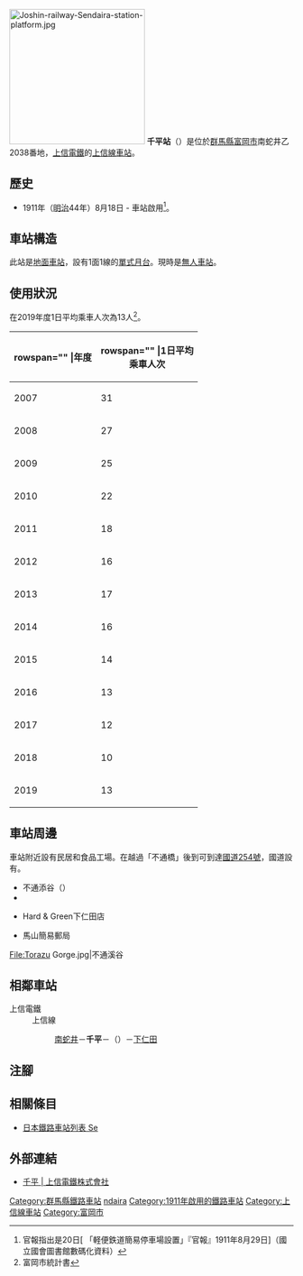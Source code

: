 {{NoteTA|G1=Transport
|T=zh-hans:千平站;zh-hk:千平站;zh-tw:千平車站;
|1=zh-hans:千平站;zh-hk:千平站;zh-tw:千平車站;
}}
{{Infobox station
|公司色 = red
|站名 = 千平
|圖片 = Joshin_Sendaira_station.jpg
|圖片說明 = 候車室
|日文原名 = 千平
|平假名 = せんだいら
|羅馬拼音 = SENDAIRA
|副站名 = 
|電報略號 = 
|所在地 = {{JPN}}[[群馬縣|群馬縣]][[富岡市|富岡市]]南蛇井乙2038番地
|座標 = {{coord|36|13|49.19|N|138|47|56.16|E|type:railwaystation_region:JP-24|display=inline,title}}
|車站構造 = [[地面車站|地面車站]]
|月台配置 = 1面1線
|啟用年月日 = 1911年（明治44年）8月18日
|廢站年月日 = 
|乘客人數 = 13
|上下車人次 = 
|統計年度 = 2019
|轉車 = 
|全寬備註 = 
|adjacent = {{Adjacent stations|system=上信電鐵|line=上信線|left=南蛇井|right=下仁田|note-left=1.7km|note-mid=距離[[高崎站_(日本)|高崎]]29.9km|note-right=3.8km}}
}}
[[File:Joshin-railway-Sendaira-station-platform.jpg|240px]]
'''千平站'''（{{jpn|j=千平駅|hg=せんだいらえき|rm=Sendaira eki|f=y}}）是位於[[群馬縣|群馬縣]][[富岡市|富岡市]]南蛇井乙2038番地，[[上信電鐵|上信電鐵]]的[[上信線|上信線]][[鐵路車站|車站]]。

== 歷史 ==
* 1911年（[[明治|明治]]44年）8月18日 - 車站啟用<ref>官報指出是20日[{{NDLDC|2951814/5}} 「軽便鉄道簡易停車場設置」『官報』1911年8月29日]（國立國會圖書館數碼化資料）</ref>。

== 車站構造 ==
此站是[[地面車站|地面車站]]，設有1面1線的[[單式月台|單式月台]]。現時是[[無人車站|無人車站]]。

== 使用狀況 ==
在2019年度1日平均乘車人次為13人<ref>富岡市統計書</ref>。
{| class="wikitable sortable"
|+
|-
! rowspan="" |年度
! rowspan="" |1日平均<br>乘車人次
|-
|2007
|31
|-
|2008
|27
|-
|2009
|25
|-
|2010
|22
|-
|2011
|18
|-
|2012
|16
|-
|2013
|17
|-
|2014
|16
|-
|2015
|14
|-
|2016
|13
|-
|2017
|12
|-
|2018
|10
|-
|2019
|13
|}

== 車站周邊 ==
車站附近設有民居和食品工場。在越過「不通橋」後到可到達[[國道254號_(日本)|國道254號]]，國道設有{{Translink|ja|道の駅しもにた|道之驛下仁田}}。
* 不通添谷（{{Translink|ja|鏑川}}）
* {{Translink|ja|群馬県道195号南蛇井下仁田線|群馬縣道195號南蛇井下仁田線}}
* {{Translink|ja|コメリ|米利}}Hard & Green下仁田店
* 馬山簡易郵局

<gallery>
File:Torazu Gorge.jpg|不通溪谷
</gallery>

== 相鄰車站 ==
; 上信電鐵
: 上信線
:: [[南蛇井站|南蛇井]]－'''千平'''－（{{Translink|ja|赤津信号所|赤津號誌站}}）－[[下仁田站|下仁田]]
== 注腳 ==
{{Reflist}}
== 相關條目 ==
* [[日本鐵路車站列表_Se|日本鐵路車站列表 Se]]
== 外部連結 ==
* [https://www.joshin-dentetsu.co.jp/station/32/ 千平 | 上信電鐵株式會社] {{Wayback|url=https://www.joshin-dentetsu.co.jp/station/32/ |date=20201025193920 }}{{ja icon}}
{{上信線}}
{{DEFAULTSORT:Sendaira}}
[[Category:群馬縣鐵路車站|Category:群馬縣鐵路車站]]
[[Category:日本鐵路車站_Se|ndaira]]
[[Category:1911年啟用的鐵路車站|Category:1911年啟用的鐵路車站]]
[[Category:上信線車站|Category:上信線車站]]
[[Category:富岡市|Category:富岡市]]